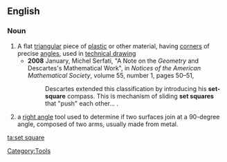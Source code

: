 ==English==
{{wikipedia}}
===Noun===
{{en-noun|sg=[[set]] [[square]]}}
# A flat [[triangular]] piece of [[plastic]] or other material, having [[corner]]s of precise [[angle]]s, used in [[technical drawing]]
#*'''2008''' January, Michel Serfati, "A Note on the ''Geometry'' and Descartes's Mathematical Work", in ''Notices of the American Mathematical Society'', volume 55, number 1, pages 50–51,
#*:Descartes extended this classification by introducing his '''set-square''' compass. This is mechanism of sliding '''set squares''' that "push" each other...&nbsp;.
# a [[right angle]] tool used to determine if two surfaces join at a 90-degree angle, composed of two arms, usually made from metal.

[[Category:Tools]]

[[ta:set square]]